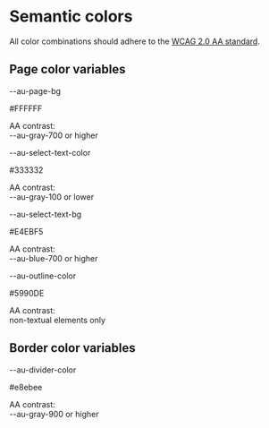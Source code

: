 
<Meta title="Variables/Colors: semantic" />

<style>{`
  .sbdocs-p,
  .sbdocs-div,
  .sbdocs-li,
  .sbdocs-p code {
    font-weight: 400;
    font-size: 1.6rem;
  }

  .sbdocs-a {
    display: inline-flex;
    align-items: center;
    font-family: var(--au-font);
    transition: color var(--au-transition), text-decoration var(--au-transition);
    font-weight: var(--au-regdivar);
    text-decoration: underline;
    text-decoration-color: var(--au-blue-300);
    color: var(--au-blue-700);
  }

  .sbdocs-a:visited {
    color: var(--au-blue-700);
  }

  .sbdocs-a:hover,
  .sbdocs-a:focus {
    color: var(--au-blue-900);
    text-decoration-color: var(--au-blue-200);
  }

  .sbdocs-a:focus {
    outline: var(--au-outline);
    outline-offset: var(--au-outline-offset);
  }

  code {
    font-family: courier, monospace;
  }

  .os-content {
    background-color: var(--au-gray-100);
  }

  .au-d-swatch__name {
    font-family: monospace;
    font-weight: 500;
    margin-bottom: .3rem !important;
    margin-top: 0 !important;
  }

  .au-d-swatch__value {
    font-family: monospace;
    font-weight: 500;
    margin-bottom: .3rem !important;
    margin-top: 0 !important;
  }

  .au-d-swatch__contrast {
    font-weight: 300;
    margin-bottom: 0 !important;
    margin-top: 0 !important;
  }
`}</style>

# Semantic colors

All color combinations should adhere to the <a href="https://www.w3.org/TR/WCAG20/" target="_blank" rel="noopener noreferrer">WCAG 2.0 AA standard</a>.

<div class="au-o-box au-d-component au-u-margin-top">
  <h2 class="au-u-h4">Page color variables</h2>
  <div class="au-u-margin-top-small">
    <div class="au-o-grid au-o-grid--small u-margin-bottom">
      <div class="au-o-grid__item au-u-1-2 au-u-1-4@small">
        <div class="au-o-box au-o-box--flush">
          <div class="au-d-swatch" style={{ backgroundColor: "#FFFFFF" }}>
            <p class="au-d-swatch__name" style={{ color: "#687483" }}>
              --au-page-bg
            </p>
            <p class="au-d-swatch__name" style={{ color: "#687483" }}>
              #FFFFFF
            </p>
            <p class="au-d-swatch__contrast" style={{ color: "#687483" }}>
              AA contrast:
              <br /> --au-gray-700 or higher
            </p>
          </div>
        </div>
      </div>
      <div class="au-o-grid__item au-u-1-2 au-u-1-4@small">
        <div class="au-o-box au-o-box--flush">
          <div class="au-d-swatch" style={{ backgroundColor: "#333332" }}>
            <p class="au-d-swatch__name" style={{ color: "#F7F9FC" }}>
              --au-select-text-color
            </p>
            <p class="au-d-swatch__name" style={{ color: "#F7F9FC" }}>
              #333332
            </p>
            <p class="au-d-swatch__contrast" style={{ color: "#F7F9FC" }}>
              AA contrast:
              <br /> --au-gray-100 or lower
            </p>
          </div>
        </div>
      </div>
      <div class="au-o-grid__item au-u-1-2 au-u-1-4@small">
        <div class="au-o-box au-o-box--flush">
          <div class="au-d-swatch" style={{ backgroundColor: "#E4EBF5" }}>
            <p class="au-d-swatch__name" style={{ color: "#0055CC" }}>
              --au-select-text-bg
            </p>
            <p class="au-d-swatch__name" style={{ color: "#0055CC" }}>
              #E4EBF5
            </p>
            <p class="au-d-swatch__contrast" style={{ color: "#0055CC" }}>
              AA contrast:
              <br /> --au-blue-700 or higher
            </p>
          </div>
        </div>
      </div>
      <div class="au-o-grid__item au-u-1-2 au-u-1-4@small">
        <div class="au-o-box au-o-box--flush">
          <div class="au-d-swatch" style={{ backgroundColor: "#5990DE" }}>
            <p class="au-d-swatch__name" style={{ color: "#000000" }}>
              --au-outline-color
            </p>
            <p class="au-d-swatch__name" style={{ color: "#000000" }}>
              #5990DE
            </p>
            <p class="au-d-swatch__contrast" style={{ color: "#000000" }}>
              AA contrast:
              <br /> non-textual elements only
            </p>
          </div>
        </div>
      </div>
    </div>
  </div>
</div>
<div class="au-o-box au-d-component au-u-margin-top">
  <h2 class="au-u-h4">Border color variables</h2>
  <div class="au-u-margin-top-small">
    <div class="au-o-grid au-o-grid--small u-margin-bottom">
      <div class="au-o-grid__item au-u-1-2 au-u-1-4@small">
        <div class="au-o-box au-o-box--flush">
          <div class="au-d-swatch" style={{ backgroundColor: "#e8ebee" }}>
            <p class="au-d-swatch__name" style={{ color: "#333332" }}>
              --au-divider-color
            </p>
            <p class="au-d-swatch__name" style={{ color: "#333332" }}>
              #e8ebee
            </p>
            <p class="au-d-swatch__contrast" style={{ color: "#333332" }}>
              AA contrast:
              <br /> --au-gray-900 or higher
            </p>
          </div>
        </div>
      </div>
    </div>
  </div>
</div>
